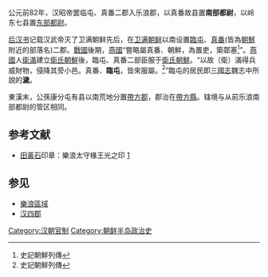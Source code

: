 公元前82年，汉昭帝罢临屯、真番二郡入乐浪郡，以真番故县置'''南部都尉'''，以岭东七县置[[樂浪東部都尉|东部都尉]]。

[[后汉书|后汉书]]记载汉武帝灭了卫满朝鲜先后，在[[卫满朝鲜|卫满朝鲜]]以南设置[[臨屯|臨屯]]、[[真番|真番]](皆為[[箕子朝鮮|朝鮮]]附近的部落名)二郡。[[戰國|戰國]]後期，[[燕國|燕國]]“嘗略屬真番、朝鮮，為置吏，築鄣塞<ref name="史記朝鮮列傳">史記朝鮮列傳</ref>”。[[燕國|燕國]]人[[衛滿|衛滿]]建立[[衛氏朝鮮|衛氏朝鮮]]後，臨屯、真番二部臣服于[[衛氏朝鮮|衛氏朝鮮]]。“以故（衛）滿得兵威財物，侵降其旁小邑。真番、'''臨屯'''，皆來服屬。<ref name="史記朝鮮列傳">史記朝鮮列傳</ref>”臨屯的居民即[[三國志|三國志]]魏志中所說的'''濊'''。

東漢末，公孫康分屯有县以南荒地分置[[帶方郡|帶方郡]]，郡治在[[帶方縣|帶方縣]]。辖境与从前乐浪南部都尉的管区相同。

==参考文献==
{{Reflist}}
*[[田黃石|田黃石]]印章：樂浪太守椽王光之印 [https://web.archive.org/web/20110519141640/http://picasaweb.google.com/red8hk/DragonCarvingTianHuangStone/photo#5227614535977204482]

==参见==
*[[樂浪區域|樂浪區域]]
*[[汉四郡|汉四郡]]

{{汉朝小作品}}
[[Category:汉朝官制|Category:汉朝官制]]
[[Category:朝鲜半岛政治史|Category:朝鲜半岛政治史]]